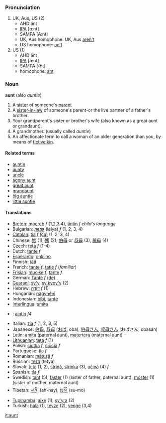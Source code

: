 === Pronunciation ===
# UK, Aus, US (2)
#* AHD änt
#* [[IPA]] [ɑ:nt]
#* SAMPA [A:nt]
#* UK, Aus homophone: UK, Aus [[aren't]]
#* US homophone: [[on't]]
# US (1)
#* AHD ănt
#* [[IPA]] [ænt]
#* SAMPA  [{nt]
#* homophone: [[ant]]

===Noun===
'''aunt''' (also ''auntie'')

#A [[sister]] of someone's [[parent]]
#A [[sister-in-law]] of someone's parent-or the live partner of a father's brother.
#Your grandparent's sister or brother's wife (also known as a great aunt or grandaunt).
#A grandmother. (usually called ''auntie'') 
#An affectionate term to call a woman of an older generation than you, by means of [[fictive kin]].

====Related terms====
*[[auntie]]
*[[auntie|aunty]]
*[[uncle]]
*[[agony aunt]]
*[[great aunt]]
*[[grandaunt]]
*[[big auntie]] 
*[[little auntie]]

====Translations====
*[[Breton]]: [[moereb]] ''f'' (1,2,3,4), [[tintin]] ''f'' ''child's language''
*Bulgarian: [[леля]] (lelya) ''f'' (1, 2, 3, 4)
*[[Catalan]]: [[tia]] ''f'' [[:ca:tia|(ca)]] (1, 2, 3, 4)
*Chinese: [[姑]] (1), [[姨]] (2), [[伯母]] or [[叔母]] (3), [[舅母]] (4)
*Czech: [[teta]] ''f'' (1-4)
*Dutch: [[tante]] ''f''
*[[Esperanto]]: [[onklino]]
*Finnish: [[täti]]
*French: [[tante]] ''f'', [[tatie]] ''f'' (''familiar'')
*[[Frisian]]: [[muoike]] ''f'', [[tante]] ''f''
*German: [[Tante]] ''f'' [[:de:Tante|(de)]]
*[[Guaraní]]: [[sy'y]], [[sy kypy'y]] (2)
*Hebrew: [[דודה|דּוֹדָה]] ''f'' (1)
*Hungarian: [[nagynéni]]
*Indonesian: [[bibi]], [[tante]]
*[[Interlingua]]: [[amita]]
*{{ga}}: [[aintín]] ''f4''
*Italian: [[zia]] ''f'' (1, 2, 3, 5)
*Japanese: [[伯母]], [[叔母]] ([[おば]], oba); [[伯母さん]], [[叔母さん]] (おばさん, obasan)
*Latin: [[amita]] (paternal aunt), [[matertera]] (maternal aunt)
*[[Lithuanian]]: [[teta]] ''f'' (1)
*Polish: [[ciotka]] ''f'', [[ciocia]] ''f''
*Portuguese: [[tia]] ''f''
*Romanian: [[mătuşă]] ''f''
*Russian: [[тетя|тётя]] (tetya)
*Slovak: [[teta]] (1, 2), [[striná]], [[strinka]] (3), [[učiná]] (4)  ''f''
*Spanish: [[tía]] ''f''
*Swedish: [[tant]] (5), [[faster]] (1) (sister of father, paternal aunt), [[moster]] (1) (sister of mother, maternal aunt)
*Tibetan: [[ཡ་ནི་]] (ah-nay), [[སུ་མོ་]] (su-mo)
*[[Tupinambá]]: [[aîxé]] (1); [[sy'yra]] (2)
*Turkish: [[hala]] (1), [[teyze]] (2), [[yenge]] (3,4)

[[it:aunt]]